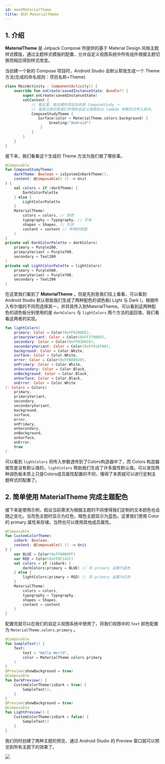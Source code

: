```yaml
---
id: meetMaterialTheme
title: 初识 MaterialTHeme
---
```



## 1. 介绍

**MaterialTheme**  是 Jetpack Compose 所提供的基于 Material Design 风格主题样式模版，通过主题样式模版的配置，允许自定义视图系统中所有组件根据主题切换而相应得到样式改变。

当创建一个新的 Compose 项目时，Android Studio 会默认帮我生成一个 Theme 方法(生成的命名规则：项目名称+Theme)

```kotlin
class MainActivity : ComponentActivity() {
    override fun onCreate(savedInstanceState: Bundle?) {
        super.onCreate(savedInstanceState)
        setContent {
            // 看这里，我创建的项目名称是 ComposeStudy ～
            // 值得注意的是我们声明的自定义视图会以 lambda 参数形式传入其中。
            ComposeStudyTheme {  
               Surface(color = MaterialTheme.colors.background) {
                    Greeting("Android")
                }
            }
        }
    }
}
```

接下来，我们看看这个生成的 Theme 方法为我们做了哪些事。

```kotlin
@Composable
fun ComposeStudyTheme(
    darkTheme: Boolean = isSystemInDarkTheme(),
    content: @Composable() () -> Unit
) {
    val colors = if (darkTheme) {
        DarkColorPalette
    } else {
        LightColorPalette
    }
    MaterialTheme(
        colors = colors, // 颜色
        typography = Typography, // 字体
        shapes = Shapes, // 形状
        content = content // 声明的视图
    )
}
private val DarkColorPalette = darkColors(
    primary = Purple200,
    primaryVariant = Purple700,
    secondary = Teal200
)
private val LightColorPalette = lightColors(
    primary = Purple500,
    primaryVariant = Purple700,
    secondary = Teal200
)
```

在这里我们看到了 **MaterialTheme** 。但是先别急我们往上看看，可以看到 Android Studio 默认帮助我们生成了两种配色的调色板( Light 与 Dark )，根据传入布尔值的不同而选择其一，并将其传入到MaterialTheme。可以看到这两种配色的调色板分别使用的是 <code>darkColors</code> 与 <code>lightColors</code> 两个方法的返回值，我们看看这两者的实现。

```kotlin
fun lightColors(
    primary: Color = Color(0xFF6200EE),
    primaryVariant: Color = Color(0xFF3700B3),
    secondary: Color = Color(0xFF03DAC6),
    secondaryVariant: Color = Color(0xFF018786),
    background: Color = Color.White,
    surface: Color = Color.White,
    error: Color = Color(0xFFB00020),
    onPrimary: Color = Color.White,
    onSecondary: Color = Color.Black,
    onBackground: Color = Color.Black,
    onSurface: Color = Color.Black,
    onError: Color = Color.White
): Colors = Colors(
    primary,
    primaryVariant,
    secondary,
    secondaryVariant,
    background,
    surface,
    error,
    onPrimary,
    onSecondary,
    onBackground,
    onSurface,
    onError,
    true
)
```

可以看到 <code>lightColors</code> 将传入参数透传到了Colors构造器中了，而 Colors 构造器属性是没有默认值的，<code>lightColors</code> 帮助我们生成了许多属性默认值。可以发现两种调色板本质上只是Colors成员属性配置的不同，懂得了本质就可以进行定制主题样式的配置了。

## **2. 简单使用 MaterialTheme 完成主题配色**

接下来是使用示例，假设当前需求为根据主题的不同使得我们定制的文本颜色也会随之变化。当亮色主题时显示为红色，暗色主题显示为蓝色。这里我们使用 Color 的 primary 属性来存储，当然也可以使用其他成员属性。

```kotlin
@Composable
fun CustomColorTheme(
    isDark: Boolean,
    content: @Composable() () -> Unit
) {
    var BLUE = Color(0xFF0000FF) 
    var RED = Color(0xFFDC143C)
    val colors = if (isDark) {
        darkColors(primary = BLUE) // 将 primary 设置为蓝色
    } else {
        lightColors(primary = RED) // 将 primary 设置为红色
    }
    MaterialTheme(
        colors = colors,
        typography = Typography,
        shapes = Shapes,
        content = content
    )
}
```

配置完就可以在我们的自定义视图系统中使用了，将我们视图中的 `Text` 颜色配置为 <code >MaterialTheme.colors.primary</code> 。

```kotlin
@Composable
fun SampleText() {
    Text(
        text = "Hello World",
        color = MaterialTheme.colors.primary
    )
}
@Preview(showBackground = true)
@Composable
fun DarkPreview() {
    CustomColorTheme(isDark = true) {
        SampleText();
    }
}
@Preview(showBackground = true)
@Composable
fun LightPreview() {
    CustomColorTheme(isDark = false) {
        SampleText()
    }
}
```

我们同时创建了两种主题的预览，通过 Android Studio 的 Preview 窗口就可以预览到所有主题下的效果了。

<img src={demo} />


